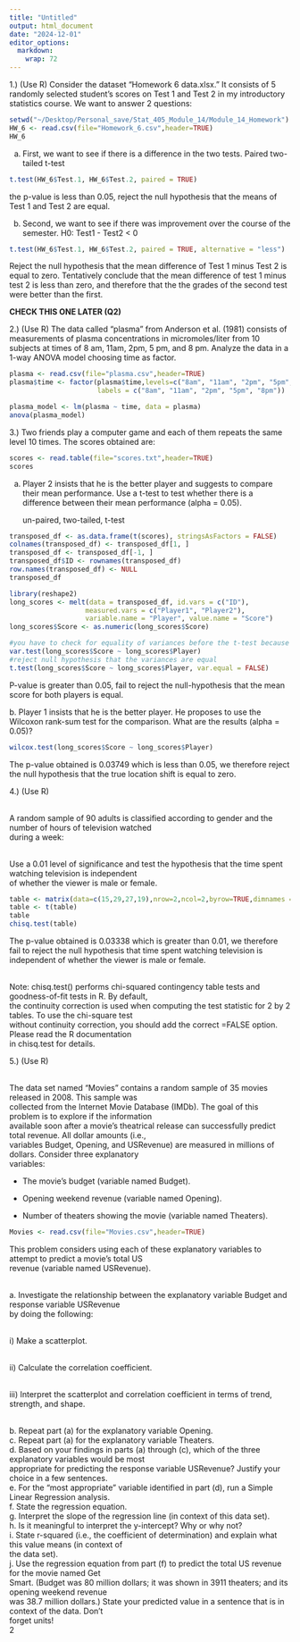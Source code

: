 ```yaml
---
title: "Untitled"
output: html_document
date: "2024-12-01"
editor_options: 
  markdown: 
    wrap: 72
---
```


1.) (Use R) Consider the dataset “Homework 6 data.xlsx.” It consists of
5 randomly selected student’s scores on Test 1 and Test 2 in my
introductory statistics course. We want to answer 2 questions:

```r
setwd("~/Desktop/Personal_save/Stat_405_Module_14/Module_14_Homework")
HW_6 <- read.csv(file="Homework_6.csv",header=TRUE)
HW_6
```

a.  First, we want to see if there is a difference in the two tests.
    Paired two-tailed t-test

```r
t.test(HW_6$Test.1, HW_6$Test.2, paired = TRUE)
```

the p-value is less than 0.05, reject the null hypothesis that the means
of Test 1 and Test 2 are equal.

b.  Second, we want to see if there was improvement over the course of
    the semester. H0: Test1 - Test2 \< 0

```r
t.test(HW_6$Test.1, HW_6$Test.2, paired = TRUE, alternative = "less")
```

Reject the null hypothesis that the mean difference of Test 1 minus Test
2 is equal to zero. Tentatively conclude that the mean difference of
test 1 minus test 2 is less than zero, and therefore that the the grades
of the second test were better than the first.

**CHECK THIS ONE LATER (Q2)**

2.) (Use R) The data called “plasma” from Anderson et al. (1981)
consists of measurements of plasma concentrations in micromoles/liter
from 10 subjects at times of 8 am, 11am, 2pm, 5 pm, and 8 pm. Analyze
the data in a 1-way ANOVA model choosing time as factor.

```r
plasma <- read.csv(file="plasma.csv",header=TRUE)
plasma$time <- factor(plasma$time,levels=c("8am", "11am", "2pm", "5pm", "8pm"), 
                      labels = c("8am", "11am", "2pm", "5pm", "8pm"))

plasma_model <- lm(plasma ~ time, data = plasma)
anova(plasma_model)
```

3.) Two friends play a computer game and each of them repeats the same
level 10 times. The scores obtained are:

```r
scores <- read.table(file="scores.txt",header=TRUE)
scores
```

a.  Player 2 insists that he is the better player and suggests to
    compare their mean performance. Use a t-test to test whether there
    is a difference between their mean performance (alpha = 0.05).

    un-paired, two-tailed, t-test

```r
transposed_df <- as.data.frame(t(scores), stringsAsFactors = FALSE)
colnames(transposed_df) <- transposed_df[1, ]
transposed_df <- transposed_df[-1, ]
transposed_df$ID <- rownames(transposed_df)
row.names(transposed_df) <- NULL
transposed_df

library(reshape2)
long_scores <- melt(data = transposed_df, id.vars = c("ID"),
                   measured.vars = c("Player1", "Player2"),
                   variable.name = "Player", value.name = "Score")
long_scores$Score <- as.numeric(long_scores$Score)

#you have to check for equality of variances before the t-test because it's a function call option not done automatically 
var.test(long_scores$Score ~ long_scores$Player)
#reject null hypothesis that the variances are equal 
t.test(long_scores$Score ~ long_scores$Player, var.equal = FALSE)

```

P-value is greater than 0.05, fail to reject the null-hypothesis that
the mean score for both players is equal.

b\. Player 1 insists that he is the better player. He proposes to use
the Wilcoxon rank-sum test for the comparison. What are the results
(alpha = 0.05)?

```r
wilcox.test(long_scores$Score ~ long_scores$Player)
```

The p-value obtained is 0.03749 which is less than 0.05, we therefore
reject the null hypothesis that the true location shift is equal to
zero.

4.) (Use R)

\
A random sample of 90 adults is classified according to gender and the
number of hours of television watched\
during a week:\

\
Use a 0.01 level of significance and test the hypothesis that the time
spent watching television is independent\
of whether the viewer is male or female.

```r
table <- matrix(data=c(15,29,27,19),nrow=2,ncol=2,byrow=TRUE,dimnames = list(c("Over 25 hours", "Under 25 hours"),c("Male", "Female")))
table <- t(table)
table
chisq.test(table)


```

The p-value obtained is 0.03338 which is greater than 0.01, we therefore
fail to reject the null hypothesis that time spent watching television
is independent of whether the viewer is male or female.

\
Note: chisq.test() performs chi-squared contingency table tests and
goodness-of-fit tests in R. By default,\
the continuity correction is used when computing the test statistic for
2 by 2 tables. To use the chi-square test\
without continuity correction, you should add the correct =FALSE option.
Please read the R documentation\
in chisq.test for details.

5.) (Use R)

\
The data set named “Movies” contains a random sample of 35 movies
released in 2008. This sample was\
collected from the Internet Movie Database (IMDb). The goal of this
problem is to explore if the information\
available soon after a movie’s theatrical release can successfully
predict total revenue. All dollar amounts (i.e.,\
variables Budget, Opening, and USRevenue) are measured in millions of
dollars. Consider three explanatory\
variables:

-   The movie’s budget (variable named Budget).

-   Opening weekend revenue (variable named Opening).

-   Number of theaters showing the movie (variable named Theaters).

```r
Movies <- read.csv(file="Movies.csv",header=TRUE)
```

This problem considers using each of these explanatory variables to
attempt to predict a movie’s total US\
revenue (variable named USRevenue).

\
a. Investigate the relationship between the explanatory variable Budget
and response variable USRevenue\
by doing the following:

\
i) Make a scatterplot.

\
ii) Calculate the correlation coefficient.

\
iii) Interpret the scatterplot and correlation coefficient in terms of
trend, strength, and shape.

\
b. Repeat part (a) for the explanatory variable Opening.\
c. Repeat part (a) for the explanatory variable Theaters.\
d. Based on your findings in parts (a) through (c), which of the three
explanatory variables would be most\
appropriate for predicting the response variable USRevenue? Justify your
choice in a few sentences.\
e. For the “most appropriate” variable identified in part (d), run a
Simple Linear Regression analysis.\
f. State the regression equation.\
g. Interpret the slope of the regression line (in context of this data
set).\
h. Is it meaningful to interpret the y-intercept? Why or why not?\
i. State r-squared (i.e., the coefficient of determination) and explain
what this value means (in context of\
the data set).\
j. Use the regression equation from part (f) to predict the total US
revenue for the movie named Get\
Smart. (Budget was 80 million dollars; it was shown in 3911 theaters;
and its opening weekend revenue\
was 38.7 million dollars.) State your predicted value in a sentence that
is in context of the data. Don’t\
forget units!\
2
